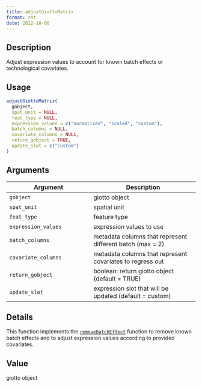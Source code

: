 ```yaml
--- 
title: adjustGiottoMatrix 
format: rst 
date: 2022-10-06 
--- 
```


## Description

Adjust expression values to account for known batch effects or technological covariates.


## Usage

```r
adjustGiottoMatrix(
  gobject,
  spat_unit = NULL,
  feat_type = NULL,
  expression_values = c("normalized", "scaled", "custom"),
  batch_columns = NULL,
  covariate_columns = NULL,
  return_gobject = TRUE,
  update_slot = c("custom")
)
```


## Arguments

Argument      |Description
------------- |----------------
`gobject`     |     giotto object
`spat_unit`     |     spatial unit
`feat_type`     |     feature type
`expression_values`     |     expression values to use
`batch_columns`     |     metadata columns that represent different batch (max = 2)
`covariate_columns`     |     metadata columns that represent covariates to regress out
`return_gobject`     |     boolean: return giotto object (default = TRUE)
`update_slot`     |     expression slot that will be updated (default = custom)


## Details

This function implements the [`removeBatchEffect`](#removebatcheffect) function to
 remove known batch effects and to adjust expression values according to provided covariates.


## Value

giotto object


